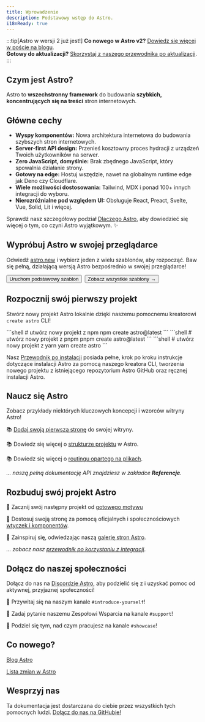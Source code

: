 ```yaml
---
title: Wprowadzenie
description: Podstawowy wstęp do Astro.
i18nReady: true
---
```


:::tip[Astro w wersji 2 już jest!]
**Co nowego w Astro v2?** [Dowiedz się więcej w poście na blogu](https://astro.build/blog/astro-2/).  
**Gotowy do aktualizacji?** [Skorzystaj z naszego przewodnika po aktualizacji](/pl/guides/upgrade-to/v2/).
:::

<h2>Czym jest Astro?</h2>

Astro to **wszechstronny framework** do budowania **szybkich,** **koncentrujących się na treści** stron internetowych. 

## Główne cechy

- **Wyspy komponentów:** Nowa architektura internetowa do budowania szybszych stron internetowych.
- **Server-first API design:** Przenieś kosztowny proces hydracji z urządzeń Twoich użytkowników na serwer.
- **Zero JavaScript, domyślnie:** Brak zbędnego JavaScript, który spowalnia działanie strony.
- **Gotowy na edge:** Hostuj wszędzie, nawet na globalnym runtime edge jak Deno czy Cloudflare.
- **Wiele możliwości dostosowania:** Tailwind, MDX i ponad 100+ innych integracji do wyboru.
- **Nierozróżnialne pod względem UI:** Obsługuje React, Preact, Svelte, Vue, Solid, Lit i więcej.

Sprawdź nasz szczegółowy podział [Dlaczego Astro](/pl/concepts/why-astro/), aby dowiedzieć się więcej o tym, co czyni Astro wyjątkowym. ✨


## Wypróbuj Astro w swojej przeglądarce

Odwiedź [astro.new](https://astro.new/) i wybierz jeden z wielu szablonów, aby rozpocząć. Baw się pełną, działającą wersją Astro bezpośrednio w swojej przeglądarce!

<div style="display: flex; flex-wrap: wrap; gap: 0.5rem;">
  <Button href="https://astro.new/basics?on=stackblitz">Uruchom podstawowy szablon</Button>
  <Button variant="outline" href="https://astro.new/">Zobacz wszystkie szablony →</Button>
</div>

## Rozpocznij swój pierwszy projekt

Stwórz nowy projekt Astro lokalnie dzięki naszemu pomocnemu kreatorowi `create astro` CLI!

<PackageManagerTabs>
  <Fragment slot="npm">
  ```shell
  # utwórz nowy projekt z npm
  npm create astro@latest
  ```
  </Fragment>
  <Fragment slot="pnpm">
  ```shell
  # utwórz nowy projekt z pnpm
  pnpm create astro@latest
  ```
  </Fragment>
  <Fragment slot="yarn">
  ```shell
  # utwórz nowy projekt z yarn
  yarn create astro
  ```
  </Fragment>
</PackageManagerTabs>

Nasz [Przewodnik po instalacji](/pl/install/auto/) posiada pełne, krok po kroku instrukcje dotyczące instalacji Astro za pomocą naszego kreatora CLI, tworzenia nowego projektu z istniejącego repozytorium Astro GitHub oraz ręcznej instalacji Astro.


## Naucz się Astro

Zobacz przykłady niektórych kluczowych koncepcji i wzorców witryny Astro!

📚 [Dodaj swoją pierwszą stronę](/pl/core-concepts/astro-pages/) do swojej witryny.

📚 Dowiedz się więcej o [strukturze projektu](/pl/core-concepts/project-structure/) w Astro.

📚 Dowiedz się więcej o [routingu opartego na plikach](/pl/core-concepts/routing/).

*... naszą pełną dokumentację API znajdziesz w zakładce **Referencje**.*


## Rozbuduj swój projekt Astro

🧰 Zacznij swój następny projekt od [gotowego motywu](https://astro.build/themes/)

🧰 Dostosuj swoją stronę za pomocą oficjalnych i społecznościowych [wtyczek i komponentów](https://astro.build/integrations/).

🧰 Zainspiruj się, odwiedzając naszą [galerię stron Astro](https://astro.build/showcase/).

*... zobacz nasz [przewodnik po korzystaniu z integracji](/pl/guides/integrations-guide/)*.



## Dołącz do naszej społeczności

Dołącz do nas na [Discordzie Astro](https://astro.build/chat/), aby podzielić się z i uzyskać pomoc od aktywnej, przyjaznej społeczności!

💬 Przywitaj się na naszym kanale `#introduce-yourself`!

💬 Zadaj pytanie naszemu Zespołowi Wsparcia na kanale `#support`!

💬 Podziel się tym, nad czym pracujesz na kanale `#showcase`!


## Co nowego?

[Blog Astro](https://astro.build/blog/)

[Lista zmian w Astro](https://github.com/withastro/astro/blob/main/packages/astro/CHANGELOG.md)

## Wesprzyj nas

Ta dokumentacja jest dostarczana do ciebie przez wszystkich tych pomocnych ludzi. [Dołącz do nas na GitHubie!](https://github.com/withastro/docs)

<ContributorList githubRepo="withastro/docs" />
